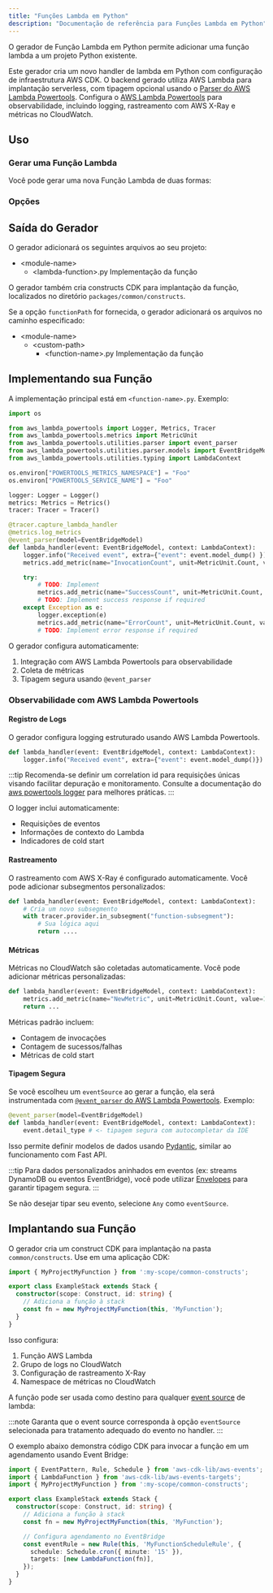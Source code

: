 ```yaml
---
title: "Funções Lambda em Python"
description: "Documentação de referência para Funções Lambda em Python"
---
```





O gerador de Função Lambda em Python permite adicionar uma função lambda a um projeto Python existente.

Este gerador cria um novo handler de lambda em Python com configuração de infraestrutura AWS CDK. O backend gerado utiliza AWS Lambda para implantação serverless, com tipagem opcional usando o [Parser do AWS Lambda Powertools](https://docs.powertools.aws.dev/lambda/python/latest/utilities/parser/). Configura o [AWS Lambda Powertools](https://docs.powertools.aws.dev/lambda/python/latest/) para observabilidade, incluindo logging, rastreamento com AWS X-Ray e métricas no CloudWatch.

## Uso

### Gerar uma Função Lambda

Você pode gerar uma nova Função Lambda de duas formas:

<RunGenerator generator="py#lambda-function" />

### Opções

<GeneratorParameters schema={schema} />

## Saída do Gerador

O gerador adicionará os seguintes arquivos ao seu projeto:

<FileTree>

- \<module-name>
  - \<lambda-function>.py Implementação da função

</FileTree>

O gerador também cria constructs CDK para implantação da função, localizados no diretório `packages/common/constructs`.

Se a opção `functionPath` for fornecida, o gerador adicionará os arquivos no caminho especificado:

<FileTree>

- \<module-name>
  - \<custom-path>
    - \<function-name>.py Implementação da função

</FileTree>

## Implementando sua Função

A implementação principal está em `<function-name>.py`. Exemplo:

```python
import os

from aws_lambda_powertools import Logger, Metrics, Tracer
from aws_lambda_powertools.metrics import MetricUnit
from aws_lambda_powertools.utilities.parser import event_parser
from aws_lambda_powertools.utilities.parser.models import EventBridgeModel
from aws_lambda_powertools.utilities.typing import LambdaContext

os.environ["POWERTOOLS_METRICS_NAMESPACE"] = "Foo"
os.environ["POWERTOOLS_SERVICE_NAME"] = "Foo"

logger: Logger = Logger()
metrics: Metrics = Metrics()
tracer: Tracer = Tracer()

@tracer.capture_lambda_handler
@metrics.log_metrics
@event_parser(model=EventBridgeModel)
def lambda_handler(event: EventBridgeModel, context: LambdaContext):
    logger.info("Received event", extra={"event": event.model_dump() })
    metrics.add_metric(name="InvocationCount", unit=MetricUnit.Count, value=1)

    try:
        # TODO: Implement
        metrics.add_metric(name="SuccessCount", unit=MetricUnit.Count, value=1)
        # TODO: Implement success response if required
    except Exception as e:
        logger.exception(e)
        metrics.add_metric(name="ErrorCount", unit=MetricUnit.Count, value=1)
        # TODO: Implement error response if required
```

O gerador configura automaticamente:

1. Integração com AWS Lambda Powertools para observabilidade
2. Coleta de métricas
3. Tipagem segura usando `@event_parser`

### Observabilidade com AWS Lambda Powertools

#### Registro de Logs

O gerador configura logging estruturado usando AWS Lambda Powertools.

```python
def lambda_handler(event: EventBridgeModel, context: LambdaContext):
    logger.info("Received event", extra={"event": event.model_dump()})
```

:::tip
Recomenda-se definir um correlation id para requisições únicas visando facilitar depuração e monitoramento. Consulte a documentação do [aws powertools logger](https://docs.powertools.aws.dev/lambda/python/2.22.0/core/logger/#setting-a-correlation-id) para melhores práticas.
:::

O logger inclui automaticamente:

- Requisições de eventos
- Informações de contexto do Lambda
- Indicadores de cold start

#### Rastreamento

O rastreamento com AWS X-Ray é configurado automaticamente. Você pode adicionar subsegmentos personalizados:

```python
def lambda_handler(event: EventBridgeModel, context: LambdaContext):
    # Cria um novo subsegmento
    with tracer.provider.in_subsegment("function-subsegment"):
        # Sua lógica aqui
        return ....
```

#### Métricas

Métricas no CloudWatch são coletadas automaticamente. Você pode adicionar métricas personalizadas:

```python
def lambda_handler(event: EventBridgeModel, context: LambdaContext):
    metrics.add_metric(name="NewMetric", unit=MetricUnit.Count, value=1)
    return ...
```

Métricas padrão incluem:

- Contagem de invocações
- Contagem de sucessos/falhas
- Métricas de cold start

#### Tipagem Segura

Se você escolheu um `eventSource` ao gerar a função, ela será instrumentada com [`@event_parser` do AWS Lambda Powertools](https://docs.powertools.aws.dev/lambda/python/latest/utilities/parser/). Exemplo:

```python {3}
@event_parser(model=EventBridgeModel)
def lambda_handler(event: EventBridgeModel, context: LambdaContext):
    event.detail_type # <- tipagem segura com autocompletar da IDE
```

Isso permite definir modelos de dados usando [Pydantic](https://docs.pydantic.dev/latest/), similar ao funcionamento com <Link path="guides/fastapi">Fast API</Link>.

:::tip
Para dados personalizados aninhados em eventos (ex: streams DynamoDB ou eventos EventBridge), você pode utilizar [Envelopes](https://docs.powertools.aws.dev/lambda/python/latest/utilities/parser/#envelopes) para garantir tipagem segura.
:::

Se não desejar tipar seu evento, selecione `Any` como `eventSource`.

## Implantando sua Função

O gerador cria um construct CDK para implantação na pasta `common/constructs`. Use em uma aplicação CDK:

```ts
import { MyProjectMyFunction } from ':my-scope/common-constructs';

export class ExampleStack extends Stack {
  constructor(scope: Construct, id: string) {
    // Adiciona a função à stack
    const fn = new MyProjectMyFunction(this, 'MyFunction');
  }
}
```

Isso configura:

1. Função AWS Lambda
2. Grupo de logs no CloudWatch
3. Configuração de rastreamento X-Ray
4. Namespace de métricas no CloudWatch

A função pode ser usada como destino para qualquer [event source](https://docs.powertools.aws.dev/lambda/python/latest/utilities/parser/) de lambda:

:::note
Garanta que o event source corresponda à opção `eventSource` selecionada para tratamento adequado do evento no handler.
:::

O exemplo abaixo demonstra código CDK para invocar a função em um agendamento usando Event Bridge:

```ts
import { EventPattern, Rule, Schedule } from 'aws-cdk-lib/aws-events';
import { LambdaFunction } from 'aws-cdk-lib/aws-events-targets';
import { MyProjectMyFunction } from ':my-scope/common-constructs';

export class ExampleStack extends Stack {
  constructor(scope: Construct, id: string) {
    // Adiciona a função à stack
    const fn = new MyProjectMyFunction(this, 'MyFunction');

    // Configura agendamento no EventBridge
    const eventRule = new Rule(this, 'MyFunctionScheduleRule', {
      schedule: Schedule.cron({ minute: '15' }),
      targets: [new LambdaFunction(fn)],
    });
  }
}
```